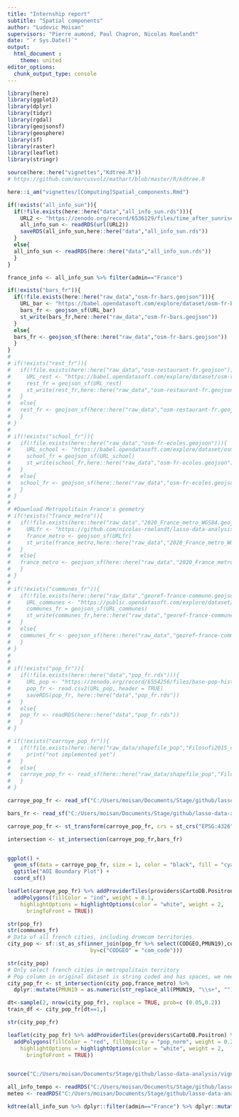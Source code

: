 ```yaml
---
title: "Internship report"
subtitle: "Spatial components"
author: "Ludovic Moisan"
supervisors: "Pierre aumond, Paul Chapron, Nicolas Roelandt"
date: "`r Sys.Date()`"
output: 
  html_document :
    theme: united
editor_options: 
  chunk_output_type: console
---
```


```r

library(here)
library(ggplot2)
library(dplyr)
library(tidyr)
library(rgdal)
library(geojsonsf)
library(geosphere)
library(sf)
library(raster)
library(leaflet)
library(stringr)

source(here::here("vignettes","Kdtree.R"))
# https://github.com/marcusvolz/mathart/blob/master/R/kdtree.R

```

```r

here::i_am("vignettes/[Computing]Spatial_components.Rmd")

if(!exists("all_info_sun")){
  if(!file.exists(here::here("data","all_info_sun.rds"))){
    URL2 <- "https://zenodo.org/record/6536129/files/time_after_sunrise.rds?download=1"
    all_info_sun <- readRDS(url(URL2))
    saveRDS(all_info_sun,here::here("data","all_info_sun.rds"))
  }
  else{
  all_info_sun <- readRDS(here::here("data","all_info_sun.rds"))
  }
}

france_info <- all_info_sun %>% filter(admin=="France")

```

```r

if(!exists("bars_fr")){
  if(!file.exists(here::here("raw_data","osm-fr-bars.geojson"))){
    URL_bar <- "https://babel.opendatasoft.com/explore/dataset/osm-fr-bars/download/?format=geojson&timezone=Europe/Berlin&lang=fr"
    bars_fr <- geojson_sf(URL_bar)
    st_write(bars_fr,here::here("raw_data","osm-fr-bars.geojson"))
  }
  else{
  bars_fr <- geojson_sf(here::here("raw_data","osm-fr-bars.geojson"))
  }
}
# 
# if(!exists("rest_fr")){
#   if(!file.exists(here::here("raw_data","osm-restaurant-fr.geojson"))){
#     URL_rest <- "https://babel.opendatasoft.com/explore/dataset/osm-restaurant-fr/download/?format=geojson&timezone=Europe/Berlin&lang=fr"
#     rest_fr = geojson_sf(URL_rest)
#     st_write(rest_fr,here::here("raw_data","osm-restaurant-fr.geojson"))
#   }
#   else{
#   rest_fr <- geojson_sf(here::here("raw_data","osm-restaurant-fr.geojson"))
#   }
# }
# 
# if(!exists("school_fr")){
#   if(!file.exists(here::here("raw_data","osm-fr-ecoles.geojson"))){
#     URL_school <- "https://babel.opendatasoft.com/explore/dataset/osm-fr-ecoles/download/?format=geojson&timezone=Europe/Berlin&lang=fr"
#     school_fr = geojson_sf(URL_school)
#     st_write(school_fr,here::here("raw_data","osm-fr-ecoles.geojson"))
#   }
#   else{
#   school_fr <- geojson_sf(here::here("raw_data","osm-fr-ecoles.geojson"))
#   }
# }
# 
# #Download Metropolitain France's geometry
# if(!exists("france_metro")){
#   if(!file.exists(here::here("raw_data","2020_France_metro_WGS84.geojson"))){
#     URLfr <- "https://github.com/nicolas-roelandt/lasso-data-analysis/raw/main/raw_data/2020_France_metro_WGS84.geojson"
#     france_metro <- geojson_sf(URLfr)
#     st_write(france_metro,here::here("raw_data","2020_France_metro_WGS84.geojson"))
#   }
#   else{
#   france_metro <- geojson_sf(here::here("raw_data","2020_France_metro_WGS84.geojson"))
#   }
# }
# 
# if(!exists("communes_fr")){
#   if(!file.exists(here::here("raw_data","georef-france-commune.geojson"))){
#     URL_communes <- "https://public.opendatasoft.com/explore/dataset/georef-france-commune/download/?format=geojson&timezone=Europe/Berlin&lang=fr"
#     communes_fr = geojson_sf(URL_communes)
#     st_write(communes_fr,here::here("raw_data","georef-france-commune.geojson"))
#   }
#   else{
#   communes_fr <- geojson_sf(here::here("raw_data","georef-france-commune.geojson"))
#   }
# }
# 
# 
# if(!exists("pop_fr")){
#   if(!file.exists(here::here("data","pop_fr.rds"))){
#     URL_pop <- "https://zenodo.org/record/6554256/files/base-pop-historiques-1876-2019.csv?download=1"
#     pop_fr <- read.csv2(URL_pop, header = TRUE)
#     saveRDS(pop_fr, here::here("data","pop_fr.rds"))
#   }
#   else{
#   pop_fr <- readRDS(here::here("data","pop_fr.rds"))
#   }
# }

# if(!exists("carroye_pop_fr")){
#   if(!file.exists(here::here("raw_data/shapefile_pop","Filosofi2015_carreaux_200m_metropole.shp"))){
#     print("not implemented yet")
#   }
#   else{
#   carroye_pop_fr <- read_sf(here::here("raw_data/shapefile_pop","Filosofi2015_carreaux_200m_metropole.shp"))
#   }
# }


```

```r

carroye_pop_fr <- read_sf("C:/Users/moisan/Documents/Stage/github/lasso-data-analysis/raw_data/shapefile_pop/Filosofi2015_carreaux_200m_metropole.shp")

bars_fr <- read_sf("C:/Users/moisan/Documents/Stage/github/lasso-data-analysis/raw_data/osm-fr-bars.geojson")

carroye_pop_fr <- st_transform(carroye_pop_fr, crs = st_crs("EPSG:4326"))

intersection <- st_intersection(carroye_pop_fr,bars_fr)


ggplot() + 
  geom_sf(data = carroye_pop_fr, size = 1, color = "black", fill = "cyan1") + 
  ggtitle("AOI Boundary Plot") + 
  coord_sf()

leaflet(carroye_pop_fr) %>% addProviderTiles(providers$CartoDB.Positron) %>% 
  addPolygons(fillColor = "ind", weight = 0.1,
    highlightOptions = highlightOptions(color = "white", weight = 2,
      bringToFront = TRUE))

```

```r

str(pop_fr)
str(communes_fr)
# Data of all french cities, including dromcom territories
city_pop <- sf::st_as_sf(inner_join(pop_fr %>% select(CODGEO,PMUN19),communes_fr %>% select(com_code,geo_point_2d,geometry), 
                          by=c("CODGEO" = "com_code")))

str(city_pop)
# Only select french cities in metropolitain territory
# Pop column in original dataset is string coded and has spaces, we need to get rid of them and then convert to num
city_pop_fr <- st_intersection(city_pop,france_metro) %>% 
  dplyr::mutate(PMUN19 = as.numeric(str_replace_all(PMUN19, "\\s+", "")),pop_norm = (PMUN19-min(PMUN19))/(max(PMUN19)-min(PMUN19)))

dt<-sample(2, nrow(city_pop_fr), replace = TRUE, prob=c (0.05,0.2))
train_df <- city_pop_fr[dt==1,]

str(city_pop_fr)

leaflet(city_pop_fr) %>% addProviderTiles(providers$CartoDB.Positron) %>% 
  addPolygons(fillColor = "red", fillOpacity = "pop_norm", weight = 0.2,
    highlightOptions = highlightOptions(color = "white", weight = 2,
      bringToFront = TRUE))


```

```r



```

```r
source("C:/Users/moisan/Documents/Stage/github/lasso-data-analysis/vignettes/Kdtree.R")

all_info_tempo <- readRDS("C:/Users/moisan/Documents/Stage/github/lasso-data-analysis/data/all_info_tempo.rds")
meteo <- readRDS("C:/Users/moisan/Documents/Stage/github/lasso-data-analysis/data/meteo_france.rds")

kdtree(all_info_sun %>% dplyr::filter(admin=="France") %>% dplyr::mutate(x = lon,y = lat))

```


